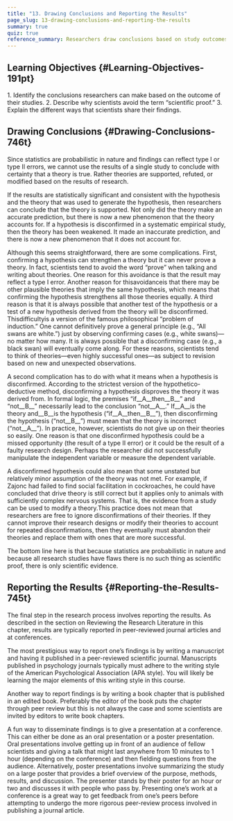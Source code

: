 ```yaml
---
title: "13. Drawing Conclusions and Reporting the Results"
page_slug: 13-drawing-conclusions-and-reporting-the-results
summary: true
quiz: true
reference_summary: Researchers draw conclusions based on study outcomes, but they avoid the term "scientific proof" due to the probabilistic nature of statistics and the potential for errors. Theories are supported or modified through empirical evidence, but cannot be definitively proven. Disconfirming a hypothesis may weaken a theory, yet scientists often retain theories unless repeated disconfirmations occur. Findings are typically shared through peer-reviewed journal articles, book chapters, or conference presentations, with the APA style commonly used for manuscripts. Overall, scientific evidence is emphasized over proof, highlighting the need for ongoing revision and scrutiny in research.
---
```

<section className="content-chunk" aria-labelledby="Learning-Objectives-191pt" data-subsection-id="Learning-Objectives-191pt" data-show-header="true">

## Learning Objectives \{#Learning-Objectives-191pt}

1\. Identify the conclusions researchers can make based on the outcome of their studies. 2. Describe why scientists avoid the term “scientific proof.” 3. Explain the different ways that scientists share their findings.

</section>

<section className="content-chunk" aria-labelledby="Drawing-Conclusions-746t" data-subsection-id="Drawing-Conclusions-746t" data-show-header="true">

## Drawing Conclusions \{#Drawing-Conclusions-746t}

Since statistics are probabilistic in nature and findings can reflect type I or type II errors, we cannot use the results of a single study to conclude with certainty that a theory is true. Rather theories are supported, refuted, or modified based on the results of research.

If the results are statistically significant and consistent with the hypothesis and the theory that was used to generate the hypothesis, then researchers can conclude that the theory is supported. Not only did the theory make an accurate prediction, but there is now a new phenomenon that the theory accounts for. If a hypothesis is disconfirmed in a systematic empirical study, then the theory has been weakened. It made an inaccurate prediction, and there is now a new phenomenon that it does not account for.

Although this seems straightforward, there are some complications. First, confirming a hypothesis can strengthen a theory but it can never prove a theory. In fact, scientists tend to avoid the word “prove” when talking and writing about theories. One reason for this avoidance is that the result may reflect a type I error. Another reason for thisavoidanceis that there may be other plausible theories that imply the same hypothesis, which means that confirming the hypothesis strengthens all those theories equally. A third reason is that it is always possible that another test of the hypothesis or a test of a new hypothesis derived from the theory will be disconfirmed. Thisdifficultyis a version of the famous philosophical “problem of induction.” One cannot definitively prove a general principle (e.g., “All swans are white.”) just by observing confirming cases (e.g., white swans)—no matter how many. It is always possible that a disconfirming case (e.g., a black swan) will eventually come along. For these reasons, scientists tend to think of theories—even highly successful ones—as subject to revision based on new and unexpected observations.

A second complication has to do with what it means when a hypothesis is disconfirmed. According to the strictest version of the hypothetico-deductive method, disconfirming a hypothesis disproves the theory it was derived from. In formal logic, the premises “if__A__then__B__” and “not__B__” necessarily lead to the conclusion “not__A__.” If__A__is the theory and__B__is the hypothesis (“if__A__then__B__”), then disconfirming the hypothesis (“not__B__”) must mean that the theory is incorrect (“not__A__”). In practice, however, scientists do not give up on their theories so easily. One reason is that one disconfirmed hypothesis could be a missed opportunity (the result of a type II error) or it could be the result of a faulty research design. Perhaps the researcher did not successfully manipulate the independent variable or measure the dependent variable.

A disconfirmed hypothesis could also mean that some unstated but relatively minor assumption of the theory was not met. For example, if Zajonc had failed to find social facilitation in cockroaches, he could have concluded that drive theory is still correct but it applies only to animals with sufficiently complex nervous systems. That is, the evidence from a study can be used to modify a theory.This practice does not mean that researchers are free to ignore disconfirmations of their theories. If they cannot improve their research designs or modify their theories to account for repeated disconfirmations, then they eventually must abandon their theories and replace them with ones that are more successful.

The bottom line here is that because statistics are probabilistic in nature and because all research studies have flaws there is no such thing as scientific proof, there is only scientific evidence.

</section>

<section className="content-chunk" aria-labelledby="Reporting-the-Results-745t" data-subsection-id="Reporting-the-Results-745t" data-show-header="true">

## Reporting the Results \{#Reporting-the-Results-745t}

The final step in the research process involves reporting the results. As described in the section on Reviewing the Research Literature in this chapter, results are typically reported in peer-reviewed journal articles and at conferences.

The most prestigious way to report one’s findings is by writing a manuscript and having it published in a peer-reviewed scientific journal. Manuscripts published in psychology journals typically must adhere to the writing style of the American Psychological Association (APA style). You will likely be learning the major elements of this writing style in this course.

Another way to report findings is by writing a book chapter that is published in an edited book. Preferably the editor of the book puts the chapter through peer review but this is not always the case and some scientists are invited by editors to write book chapters.

A fun way to disseminate findings is to give a presentation at a conference. This can either be done as an oral presentation or a poster presentation. Oral presentations involve getting up in front of an audience of fellow scientists and giving a talk that might last anywhere from 10 minutes to 1 hour (depending on the conference) and then fielding questions from the audience. Alternatively, poster presentations involve summarizing the study on a large poster that provides a brief overview of the purpose, methods, results, and discussion. The presenter stands by their poster for an hour or two and discusses it with people who pass by. Presenting one’s work at a conference is a great way to get feedback from one’s peers before attempting to undergo the more rigorous peer-review process involved in publishing a journal article.

</section>

